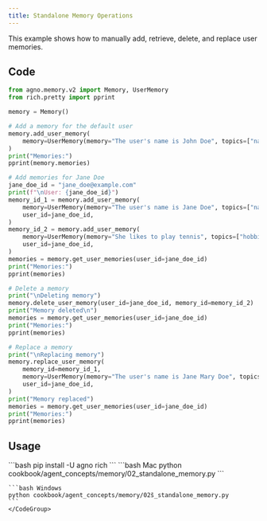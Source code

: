 ```yaml
---
title: Standalone Memory Operations
---
```


This example shows how to manually add, retrieve, delete, and replace user memories.

## Code

```python cookbook/agent_concepts/memory/02_standalone_memory.py
from agno.memory.v2 import Memory, UserMemory
from rich.pretty import pprint

memory = Memory()

# Add a memory for the default user
memory.add_user_memory(
    memory=UserMemory(memory="The user's name is John Doe", topics=["name"]),
)
print("Memories:")
pprint(memory.memories)

# Add memories for Jane Doe
jane_doe_id = "jane_doe@example.com"
print(f"\nUser: {jane_doe_id}")
memory_id_1 = memory.add_user_memory(
    memory=UserMemory(memory="The user's name is Jane Doe", topics=["name"]),
    user_id=jane_doe_id,
)
memory_id_2 = memory.add_user_memory(
    memory=UserMemory(memory="She likes to play tennis", topics=["hobbies"]),
    user_id=jane_doe_id,
)
memories = memory.get_user_memories(user_id=jane_doe_id)
print("Memories:")
pprint(memories)

# Delete a memory
print("\nDeleting memory")
memory.delete_user_memory(user_id=jane_doe_id, memory_id=memory_id_2)
print("Memory deleted\n")
memories = memory.get_user_memories(user_id=jane_doe_id)
print("Memories:")
pprint(memories)

# Replace a memory
print("\nReplacing memory")
memory.replace_user_memory(
    memory_id=memory_id_1,
    memory=UserMemory(memory="The user's name is Jane Mary Doe", topics=["name"]),
    user_id=jane_doe_id,
)
print("Memory replaced")
memories = memory.get_user_memories(user_id=jane_doe_id)
print("Memories:")
pprint(memories)
```

## Usage

<Steps>
  <Snippet file="create-venv-step.mdx" />

  <Step title="Install libraries">
    ```bash
    pip install -U agno rich
    ```
  </Step>

  <Step title="Run Example">
    <CodeGroup>
    ```bash Mac
    python cookbook/agent_concepts/memory/02_standalone_memory.py
    ```

    ```bash Windows
    python cookbook/agent_concepts/memory/02s̄_standalone_memory.py
    ```
    </CodeGroup>
  </Step>
</Steps> 